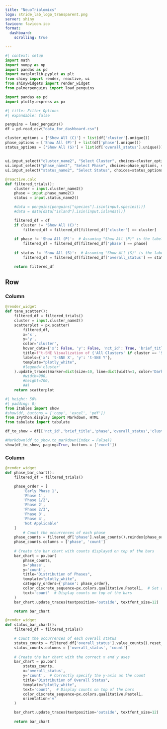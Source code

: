 ```yaml
---
title: "NeuoTrialomics"
logo: stride_lab_logo_transparent.png
server: shiny
favicon: favicon.ico
format: 
  dashboard:
    scrolling: true 

---
```


```python
#| context: setup
import math
import numpy as np
import pandas as pd
import matplotlib.pyplot as plt
from shiny import render, reactive, ui
from shinywidgets import render_widget  
from palmerpenguins import load_penguins

import pandas as pd
import plotly.express as px
```

```python
#| title: Filter Options
#| expandable: false

penguins = load_penguins()
df = pd.read_csv("data_for_dashboard.csv")

cluster_options = ['Show All (C)'] + list(df['cluster'].unique())
phase_options = ['Show All (P)'] + list(df['phase'].unique())
status_options = ['Show All (S)'] + list(df['overall_status'].unique())
```

## {.sidebar}
```python
ui.input_select("cluster_name2", "Select Cluster", choices=cluster_options, selected='Show All (C)')
ui.input_select("phase_name2", "Select Phase", choices=phase_options, selected='Show All (P)')
ui.input_select("status_name2", "Select Status", choices=status_options, selected='Show All (S)')
```

```python
@reactive.calc
def filtered_trials():
    cluster = input.cluster_name2()
    phase = input.phase_name2()
    status = input.status_name2()

    #data = penguins[penguins["species"].isin(input.species())]
    #data = data[data["island"].isin(input.islands())]

    filtered_df = df
    if cluster != 'Show All (C)':
        filtered_df = filtered_df[filtered_df['cluster'] == cluster]
    
    if phase != 'Show All (P)':  # Assuming "Show All (P)" is the label for showing all phases
        filtered_df = filtered_df[filtered_df['phase'] == phase]
    
    if status != 'Show All (S)':  # Assuming "Show All (S)" is the label for showing all statuses
        filtered_df = filtered_df[filtered_df['overall_status'] == status]

    return filtered_df
```

## Row

### Column {.tabset width="80%"}

```python
@render_widget  
def tane_scatter():  
    filtered_df = filtered_trials()
    cluster = input.cluster_name2()
    scatterplot = px.scatter(
        filtered_df, 
        x='x', 
        y='y', 
        color='cluster',
        hover_data={'x': False, 'y': False, 'nct_id': True, 'brief_title': True},
        title=f"t-SNE Visualization of {'All Clusters' if cluster == 'Show All' else cluster}",
        labels={'x': 't-SNE X', 'y': 't-SNE Y'},
        template="plotly_white",
        #legend='cluster'
    ).update_traces(marker=dict(size=10, line=dict(width=1, color='DarkSlateGrey')))#.update_layout(
        #width=900,
        #height=700,
        ##)
    return scatterplot  
```

```python
#| height: 50%
#| padding: 0;
from itables import show
#show(df, buttons = ['copy', 'excel', 'pdf'])
from IPython.display import Markdown, HTML
from tabulate import tabulate

df_to_show = df[['nct_id','brief_title','phase','overall_status','cluster']]

#Markdown(df_to_show.to_markdown(index = False))
show(df_to_show, paging=True, buttons = ['excel'])
```

### Column

```python
@render_widget  
def phase_bar_chart():  
    filtered_df = filtered_trials()

    phase_order = [
        'Early Phase 1',
        'Phase 1',
        'Phase 1/2',
        'Phase 2',
        'Phase 2/3',
        'Phase 3',
        'Phase 4',
        'Not Applicable'
    ]
        # Count the occurrences of each phase
    phase_counts = filtered_df['phase'].value_counts().reindex(phase_order, fill_value=0).reset_index()
    phase_counts.columns = ['phase', 'count']
    
    # Create the bar chart with counts displayed on top of the bars
    bar_chart = px.bar(
        phase_counts, 
        x='phase', 
        y='count',
        title="Distribution of Phases",
        template="plotly_white",
        category_orders={'phase': phase_order},
        color_discrete_sequence=px.colors.qualitative.Pastel1,  # Set a more vibrant color scale
        text='count'  # Display counts on top of the bars
    )
    bar_chart.update_traces(textposition='outside', textfont_size=12)

    return bar_chart 
```

```python
@render_widget
def status_bar_chart():
    filtered_df = filtered_trials()

    # Count the occurrences of each overall status
    status_counts = filtered_df['overall_status'].value_counts().reset_index()
    status_counts.columns = ['overall_status', 'count']
    
    # Create the bar chart with the correct x and y axes
    bar_chart = px.bar(
        status_counts, 
        x='overall_status', 
        y='count',  # Correctly specify the y-axis as the count
        title="Distribution of Overall Status",
        template="plotly_white",
        text='count',  # Display counts on top of the bars
        color_discrete_sequence=px.colors.qualitative.Pastel1,
        orientation='v'
    )

    bar_chart.update_traces(textposition='outside', textfont_size=12)
    
    return bar_chart
```